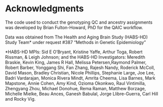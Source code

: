 # Acknowledgments {.unnumbered}

The code used to conduct the genotyping QC and ancestry assignments was developed by Brian Fulton-Howard, PhD for the QAIC workflow. 

Data was obtained from The Health and Aging Brain Study (HABS-HD) Study Team* under request #387 "Methods in Genetic Epidemiology"

*HABS-HD MPIs: Sid E O’Bryant, Kristine Yaffe, Arthur Toga, Robert Rissman, & Leigh Johnson; and the HABS-HD Investigators: Meredith Braskie, Kevin King, James R Hall, Melissa Petersen,Raymond Palmer, Robert Barber, Yonggang Shi, Fan Zhang, Rajesh Nandy, Roderick McColl, David Mason, Bradley Christian, Nicole Phillips, Stephanie Large, Joe Lee, Badri Vardarajan, Monica Rivera Mindt, Amrita Cheema, Lisa Barnes, Mark Mapstone, Annie Cohen, Amy Kind, Ozioma Okonkwo, Raul Vintimilla, Zhengyang Zhou, Michael Donohue, Rema Raman, Matthew Borzage, Michelle Mielke, Beau Ances, Ganesh Babulal, Jorge Llibre-Guerra, Carl Hill and Rocky Vig.